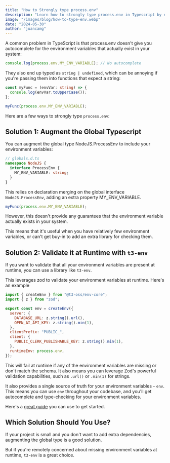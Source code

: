 ```yaml
---
title: "How to Strongly type process.env"
description: "Learn how to strongly type process.env in Typescript by either augmentng global type or validating it at runtime with t3-env."
image: "/images/blog/how-to-type-env.webp"
date: "2024-05-30"
author: "juancamg"
---
```


A common problem in TypeScript is that process.env doesn't give you autocomplete for the environment variables that actually exist in your system:

```ts
console.log(process.env.MY_ENV_VARIABLE); // No autocomplete
```

They also end up typed as `string | undefined`, which can be annoying if you're passing them into functions that expect a string:

```ts
const myFunc = (envVar: string) => {
  console.log(envVar.toUpperCase());
};

myFunc(process.env.MY_ENV_VARIABLE);
```

Here are a few ways to strongly type `process.env`:

## Solution 1: Augment the Global Typescript

You can augment the global type NodeJS.ProcessEnv to include your environment variables:

```ts
// globals.d.ts
namespace NodeJS {
  interface ProcessEnv {
    MY_ENV_VARIABLE: string;
  }
}
```

This relies on declaration merging on the global interface `NodeJS.ProcessEnv`, adding an extra property MY_ENV_VARIABLE.

```ts
myFunc(process.env.MY_ENV_VARIABLE);
```

However, this doesn't provide any guarantees that the environment variable actually exists in your system.

This means that it's useful when you have relatively few environment variables, or can't get buy-in to add an extra library for checking them.

## Solution 2: Validate it at Runtime with `t3-env`

If you want to validate that all your environment variables are present at runtime, you can use a library like `t3-env`.

This leverages zod to validate your environment variables at runtime. Here's an example

```js
import { createEnv } from "@t3-oss/env-core";
import { z } from "zod";

export const env = createEnv({
  server: {
    DATABASE_URL: z.string().url(),
    OPEN_AI_API_KEY: z.string().min(1),
  },
  clientPrefix: "PUBLIC_",
  client: {
    PUBLIC_CLERK_PUBLISHABLE_KEY: z.string().min(1),
  },
  runtimeEnv: process.env,
});
```

This will fail at runtime if any of the environment variables are missing or don't match the schema. It also means you can leverage Zod's powerful validation capabilities, such as `.url()` or `.min(1)` for strings.

It also provides a single source of truth for your environment variables - `env`. This means you can use `env` throughout your codebase, and you'll get autocomplete and type-checking for your environment variables.

Here's a [great guide](https://env.t3.gg/docs/core) you can use to get started.

## Which Solution Should You Use?

If your project is small and you don't want to add extra dependencies, augmenting the global type is a good solution.

But if you're remotely concerned about missing environment variables at runtime, `t3-env` is a great choice.

